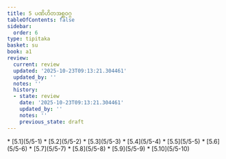 ```yaml
---
title: 5 ပဏိဟိတအစ္ဆဝဂ္ဂ
tableOfContents: false
sidebar:
  order: 6
type: tipitaka
basket: su
book: a1
review:
  current: review
  updated: '2025-10-23T09:13:21.304461'
  updated_by: ''
  notes: ''
  history:
  - state: review
    date: '2025-10-23T09:13:21.304461'
    updated_by: ''
    notes: ''
    previous_state: draft
---
```



<ReviewStatus review={frontmatter.review} showDetails={true} />

<HypothesisAnnotation frontmatter={frontmatter} />

<DynamicBreadcrumb />



<TableOfContents book="a1" section="5">
* [5.1](5/5-1)
* [5.2](5/5-2)
* [5.3](5/5-3)
* [5.4](5/5-4)
* [5.5](5/5-5)
* [5.6](5/5-6)
* [5.7](5/5-7)
* [5.8](5/5-8)
* [5.9](5/5-9)
* [5.10](5/5-10)
</TableOfContents>